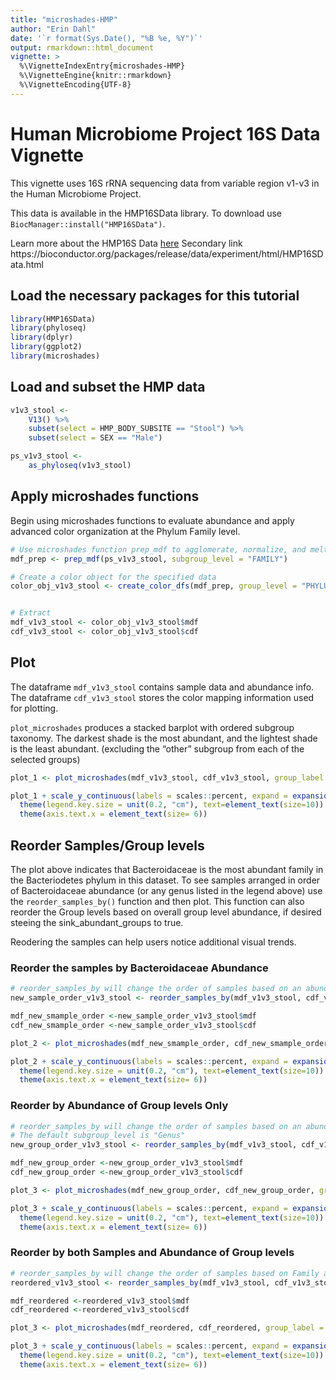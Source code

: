 ```yaml
---
title: "microshades-HMP"
author: "Erin Dahl"
date: '`r format(Sys.Date(), "%B %e, %Y")`'
output: rmarkdown::html_document
vignette: >
  %\VignetteIndexEntry{microshades-HMP}
  %\VignetteEngine{knitr::rmarkdown}
  %\VignetteEncoding{UTF-8}
---
```


# Human Microbiome Project 16S Data Vignette

This vignette uses 16S rRNA sequencing data from variable region v1-v3 in the Human Microbiome Project.


This data is available in the HMP16SData library. To download use `BiocManager::install("HMP16SData")`.

Learn more about the HMP16S Data [here](https://github.com/waldronlab/HMP16SData)
Secondary link https://bioconductor.org/packages/release/data/experiment/html/HMP16SData.html



## Load the necessary packages for this tutorial

```r
library(HMP16SData)
library(phyloseq)
library(dplyr)
library(ggplot2)
library(microshades)
```

## Load and subset the HMP data
```r

v1v3_stool <-
    V13() %>%
    subset(select = HMP_BODY_SUBSITE == "Stool") %>%
    subset(select = SEX == "Male")

ps_v1v3_stool <-
    as_phyloseq(v1v3_stool)
```

## Apply microshades functions

Begin using microshades functions to evaluate abundance and apply advanced color organization at the Phylum Family level. 
```r
# Use microshades function prep_mdf to agglomerate, normalize, and melt the phyloseq object
mdf_prep <- prep_mdf(ps_v1v3_stool, subgroup_level = "FAMILY")

# Create a color object for the specified data
color_obj_v1v3_stool <- create_color_dfs(mdf_prep, group_level = "PHYLUM", subgroup_level = "FAMILY", cvd = TRUE)


# Extract
mdf_v1v3_stool <- color_obj_v1v3_stool$mdf
cdf_v1v3_stool <- color_obj_v1v3_stool$cdf
```

## Plot 

The dataframe `mdf_v1v3_stool` contains sample data and abundance info. The dataframe `cdf_v1v3_stool` stores the color mapping information used for plotting. 

`plot_microshades` produces a stacked barplot with ordered subgroup taxonomy. The darkest shade is the most abundant, and the lightest shade is the least abundant. (excluding the "other" subgroup from each of the selected groups)

```r
plot_1 <- plot_microshades(mdf_v1v3_stool, cdf_v1v3_stool, group_label = "Phylum Family")

plot_1 + scale_y_continuous(labels = scales::percent, expand = expansion(0)) +
  theme(legend.key.size = unit(0.2, "cm"), text=element_text(size=10)) +
  theme(axis.text.x = element_text(size= 6)) 

```

## Reorder Samples/Group levels

The plot above indicates that Bacteroidaceae is the most abundant family in the Bacteriodetes phylum in this dataset. To see samples arranged in order of Bacteroidaceae abundance (or any genus listed in the legend above)  use the `reorder_samples_by()` function and then plot. This function can also reorder the Group levels based on overall group level abundance, if desired steeing the sink_abundant_groups to true.

Reodering the samples can help users notice additional visual trends.

### Reorder the samples by Bacteroidaceae Abundance

```r
# reorder_samples_by will change the order of samples based on an abundance of a specified subgroup taxonomy
new_sample_order_v1v3_stool <- reorder_samples_by(mdf_v1v3_stool, cdf_v1v3_stool, order = "Bacteroidaceae", group_level = "PHYLUM", subgroup_level = "FAMILY", sink_abundant_groups = FALSE)

mdf_new_smample_order <-new_sample_order_v1v3_stool$mdf
cdf_new_smample_order <-new_sample_order_v1v3_stool$cdf

plot_2 <- plot_microshades(mdf_new_smample_order, cdf_new_smample_order, group_label = "Phylum Family")

plot_2 + scale_y_continuous(labels = scales::percent, expand = expansion(0)) +
  theme(legend.key.size = unit(0.2, "cm"), text=element_text(size=10)) +
  theme(axis.text.x = element_text(size= 6))

```


### Reorder by Abundance of Group levels Only


```r
# reorder_samples_by will change the order of samples based on an abundance of a specified subgroup taxonomy
# The default subgroup_level is "Genus" 
new_group_order_v1v3_stool <- reorder_samples_by(mdf_v1v3_stool, cdf_v1v3_stool, group_level = "PHYLUM", subgroup_level = "FAMILY", sink_abundant_groups = TRUE)

mdf_new_group_order <-new_group_order_v1v3_stool$mdf
cdf_new_group_order <-new_group_order_v1v3_stool$cdf

plot_3 <- plot_microshades(mdf_new_group_order, cdf_new_group_order, group_label = "Phylum Family")

plot_3 + scale_y_continuous(labels = scales::percent, expand = expansion(0)) +
  theme(legend.key.size = unit(0.2, "cm"), text=element_text(size=10)) +
  theme(axis.text.x = element_text(size= 6))

```

### Reorder by both Samples and Abundance of Group levels

```r
# reorder_samples_by will change the order of samples based on Family an abundance of "Bacteroidaceae" and reorder the Phylum to sink the most abundant groups
reordered_v1v3_stool <- reorder_samples_by(mdf_v1v3_stool, cdf_v1v3_stool, order = "Bacteroidaceae", group_level = "PHYLUM", subgroup_level = "FAMILY", sink_abundant_groups = TRUE)

mdf_reordered <-reordered_v1v3_stool$mdf
cdf_reordered <-reordered_v1v3_stool$cdf

plot_3 <- plot_microshades(mdf_reordered, cdf_reordered, group_label = "Phylum Family")

plot_3 + scale_y_continuous(labels = scales::percent, expand = expansion(0)) +
  theme(legend.key.size = unit(0.2, "cm"), text=element_text(size=10)) +
  theme(axis.text.x = element_text(size= 6))

```




